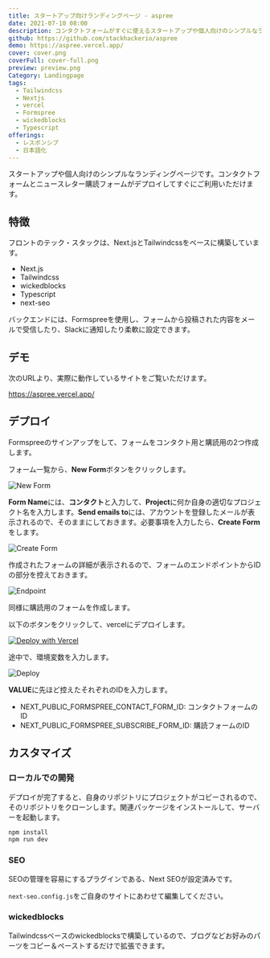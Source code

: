 ```yaml
---
title: スタートアップ向けランディングページ - aspree
date: 2021-07-10 08:00
description: コンタクトフォームがすぐに使えるスタートアップや個人向けのシンプルなランディングページ
github: https://github.com/stackhackerio/aspree
demo: https://aspree.vercel.app/
cover: cover.png
coverFull: cover-full.png
preview: preview.png
Category: Landingpage
tags:
  - Tailwindcss
  - Nextjs
  - vercel
  - Formspree
  - wickedblocks
  - Typescript
offerings:
  - レスポンシブ
  - 日本語化
---
```

スタートアップや個人向けのシンプルなランディングページです。コンタクトフォームとニュースレター購読フォームがデプロイしてすぐにご利用いただけます。

## 特徴

フロントのテック・スタックは、Next.jsとTailwindcssをベースに構築しています。

- Next.js
- Tailwindcss
- wickedblocks
- Typescript
- next-seo

バックエンドには、Formspreeを使用し、フォームから投稿された内容をメールで受信したり、Slackに通知したり柔軟に設定できます。

## デモ

次のURLより、実際に動作しているサイトをご覧いただけます。

https://aspree.vercel.app/

## デプロイ

Formspreeのサインアップをして、フォームをコンタクト用と購読用の2つ作成します。

フォーム一覧から、**New Form**ボタンをクリックします。

![New Form](new-form.png)

**Form Name**には、**コンタクト**と入力して、**Project**に何か自身の適切なプロジェクト名を入力します。**Send emails to**には、アカウントを登録したメールが表示されるので、そのままにしておきます。必要事項を入力したら、**Create Form**をします。

![Create Form](create-form.png)

作成されたフォームの詳細が表示されるので、フォームのエンドポイントからIDの部分を控えておきます。

![Endpoint](endpoint.png)

同様に購読用のフォームを作成します。

以下のボタンをクリックして、vercelにデプロイします。

[![Deploy with Vercel](https://vercel.com/button)](https://vercel.com/new/git/external?repository-url=https%3A%2F%2Fgithub.com%2Fstackhackerio%2Faspree&env=NEXT_PUBLIC_FORMSPREE_CONTACT_FORM_ID,NEXT_PUBLIC_FORMSPREE_SUBSCRIBE_FORM_ID&demo-title=aspree&demo-description=A%20simple%20landingpage%20for%20startups%20or%20private%20with%20contact%20and%20subscribe%20forms.&demo-url=https%3A%2F%2Faspree.vercel.app%2F&demo-image=https%3A%2F%2Faspree.vercel.app%2Fsite-image.jpg)

途中で、環境変数を入力します。

![Deploy](deploy.png)

**VALUE**に先ほど控えたそれぞれのIDを入力します。

- NEXT_PUBLIC_FORMSPREE_CONTACT_FORM_ID: コンタクトフォームのID
- NEXT_PUBLIC_FORMSPREE_SUBSCRIBE_FORM_ID: 購読フォームのID

## カスタマイズ

### ローカルでの開発

デプロイが完了すると、自身のリポジトリにプロジェクトがコピーされるので、そのリポジトリをクローンします。関連パッケージをインストールして、サーバーを起動します。

```sh
npm install
npm run dev
```

### SEO

SEOの管理を容易にするプラグインである、Next SEOが設定済みです。

<LinkCard href="https://github.com/garmeeh/next-seo" />

`next-seo.config.js`をご自身のサイトにあわせて編集してください。

### wickedblocks

Tailwindcssベースのwickedblocksで構築しているので、ブログなどお好みのパーツをコピー＆ペーストするだけで拡張できます。

<LinkCard href="https://blocks.wickedtemplates.com/" />
